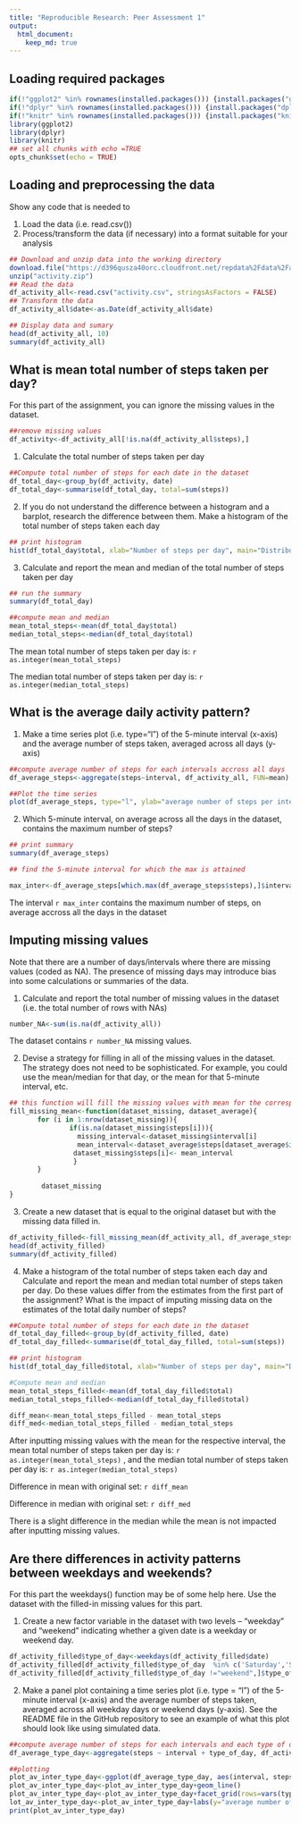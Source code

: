```yaml
---
title: "Reproducible Research: Peer Assessment 1"
output: 
  html_document:
    keep_md: true
---
```


## Loading required packages

```r
if(!"ggplot2" %in% rownames(installed.packages())) {install.packages("ggplot2")}
if(!"dplyr" %in% rownames(installed.packages())) {install.packages("dplyr")}
if(!"knitr" %in% rownames(installed.packages())) {install.packages("knitr")}
library(ggplot2)
library(dplyr)
library(knitr)
## set all chunks with echo =TRUE
opts_chunk$set(echo = TRUE)
```

## Loading and preprocessing the data

Show any code that is needed to

1. Load the data (i.e. \color{red}{\verb|read.csv()|}read.csv())
2. Process/transform the data (if necessary) into a format suitable for your analysis

```r
## Download and unzip data into the working directory
download.file("https://d396qusza40orc.cloudfront.net/repdata%2Fdata%2Factivity.zip", "activity.zip")
unzip("activity.zip")
## Read the data
df_activity_all<-read.csv("activity.csv", stringsAsFactors = FALSE)
## Transform the data
df_activity_all$date<-as.Date(df_activity_all$date)

## Display data and sumary
head(df_activity_all, 10)
summary(df_activity_all)
```


## What is mean total number of steps taken per day?
For this part of the assignment, you can ignore the missing values in the dataset.

```r
##remove missing values
df_activity<-df_activity_all[!is.na(df_activity_all$steps),]
```
1. Calculate the total number of steps taken per day

```r
##Compute total number of steps for each date in the dataset
df_total_day<-group_by(df_activity, date)
df_total_day<-summarise(df_total_day, total=sum(steps))
```

2. If you do not understand the difference between a histogram and a barplot, research the difference between them. Make a histogram of the total number of steps taken each day

```r
## print histogram
hist(df_total_day$total, xlab="Number of steps per day", main="Distribution of total number of steps per day")
```

3. Calculate and report the mean and median of the total number of steps taken per day

```r
## run the summary
summary(df_total_day)

##compute mean and median
mean_total_steps<-mean(df_total_day$total)
median_total_steps<-median(df_total_day$total)
```

The mean total number of steps taken per day is: `r as.integer(mean_total_steps)`

The median total number of steps taken per day is: `r as.integer(median_total_steps)`

## What is the average daily activity pattern?

1. Make a time series plot (i.e. type="l") of the 5-minute interval (x-axis) and the average number of steps taken, averaged across all days (y-axis)

```r
##compute average number of steps for each intervals accross all days
df_average_steps<-aggregate(steps~interval, df_activity_all, FUN=mean)

##Plot the time series
plot(df_average_steps, type="l", ylab="average number of steps per interval", main="Average number of steps accross all days")
```

2. Which 5-minute interval, on average across all the days in the dataset, contains the maximum number of steps?

```r
## print summary
summary(df_average_steps)

## find the 5-minute interval for which the max is attained 

max_inter<-df_average_steps[which.max(df_average_steps$steps),]$interval

```
The interval `r max_inter ` contains the maximum number of steps, on average accross all the days in the dataset

## Imputing missing values

Note that there are a number of days/intervals where there are missing values (coded as NA). The presence of missing days may introduce bias into some calculations or summaries of the data.

1. Calculate and report the total number of missing values in the dataset (i.e. the total number of rows with NAs)

```r
number_NA<-sum(is.na(df_activity_all))
```

The dataset contains `r number_NA ` missing values.

2. Devise a strategy for filling in all of the missing values in the dataset. The strategy does not need to be sophisticated. For example, you could use the mean/median for that day, or the mean for that 5-minute interval, etc.
```r
## this function will fill the missing values with mean for the corresponding interval
fill_missing_mean<-function(dataset_missing, dataset_average){
       for (i in 1:nrow(dataset_missing)){
               if(is.na(dataset_missing$steps[i])){
                 missing_interval<-dataset_missing$interval[i]
                 mean_interval<-dataset_average$steps[dataset_average$interval == missing_interval]
                dataset_missing$steps[i]<- mean_interval
                }
       }
        
        dataset_missing
}
```


3. Create a new dataset that is equal to the original dataset but with the missing data filled in.

```r
df_activity_filled<-fill_missing_mean(df_activity_all, df_average_steps)
head(df_activity_filled)
summary(df_activity_filled)
```


4. Make a histogram of the total number of steps taken each day and Calculate and report the mean and median total number of steps taken per day. Do these values differ from the estimates from the first part of the assignment? What is the impact of imputing missing data on the estimates of the total daily number of steps?

```r

##Compute total number of steps for each date in the dataset
df_total_day_filled<-group_by(df_activity_filled, date)
df_total_day_filled<-summarise(df_total_day_filled, total=sum(steps))

## print histogram
hist(df_total_day_filled$total, xlab="Number of steps per day", main="Distribution of total number of steps per day (filled missing values")

#Compute mean and median
mean_total_steps_filled<-mean(df_total_day_filled$total)
median_total_steps_filled<-median(df_total_day_filled$total)

diff_mean<-mean_total_steps_filled - mean_total_steps
diff_med<-median_total_steps_filled - median_total_steps
```
After inputting missing values with the mean for the respective interval, the mean total number of steps taken per day is: `r as.integer(mean_total_steps)` , and the median total number of steps taken per day is: `r as.integer(median_total_steps)`

Difference in mean with original set: `r diff_mean`

Difference in median with original set: `r diff_med`

There is a slight difference in the median while the mean is not impacted after inputting missing values. 

## Are there differences in activity patterns between weekdays and weekends?
For this part the weekdays() function may be of some help here. Use the dataset with the filled-in missing values for this part.

1. Create a new factor variable in the dataset with two levels – “weekday” and “weekend” indicating whether a given date is a weekday or weekend day.

```r
df_activity_filled$type_of_day<-weekdays(df_activity_filled$date)
df_activity_filled[df_activity_filled$type_of_day  %in% c('Saturday','Sunday'),]$type_of_day<-"weekend"
df_activity_filled[df_activity_filled$type_of_day !="weekend",]$type_of_day<-"weekday"
```

2. Make a panel plot containing a time series plot (i.e. type = “l”) of the 5-minute interval (x-axis) and the average number of steps taken, averaged across all weekday days or weekend days (y-axis). See the README file in the GitHub repository to see an example of what this plot should look like using simulated data.

```r
##compute average number of steps for each intervals and each type of day accross all days 
df_average_type_day<-aggregate(steps ~ interval + type_of_day, df_activity_filled, FUN=mean)

##plotting
plot_av_inter_type_day<-ggplot(df_average_type_day, aes(interval, steps))
plot_av_inter_type_day<-plot_av_inter_type_day+geom_line()
plot_av_inter_type_day<-plot_av_inter_type_day+facet_grid(rows=vars(type_of_day))
lot_av_inter_type_day<-plot_av_inter_type_day+labs(y="average number of steps accross all days", title="Average number of steps per interval, accross all days")
print(plot_av_inter_type_day)
```

